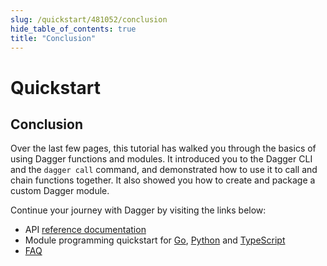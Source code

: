 ```yaml
---
slug: /quickstart/481052/conclusion
hide_table_of_contents: true
title: "Conclusion"
---
```


# Quickstart

<PartialExperimentalDocs />

## Conclusion

Over the last few pages, this tutorial has walked you through the basics of using Dagger functions and modules. It introduced you to the Dagger CLI and the `dagger call` command, and demonstrated how to use it to call and chain functions together. It also showed you how to create and package a custom Dagger module.

Continue your journey with Dagger by visiting the links below:

- API [reference documentation](https://docs.dagger.io/api/reference)
- Module programming quickstart for [Go](../developer/go/525021-quickstart.mdx), [Python](../developer/python/419481-quickstart.mdx) and [TypeScript](../developer/typescript/506316-quickstart.mdx)
- [FAQ](../faq.mdx)
